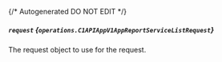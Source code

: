 {/* Autogenerated DO NOT EDIT  */}

##### `request` *{`operations.C1APIAppV1AppReportServiceListRequest`}*
The request object to use for the request.

<Collapsible openLabel={Labels.showProperties} closeLabel={Labels.hideProperties}>
  <C1APIAppV1AppReportServiceListRequest />
</Collapsible>


